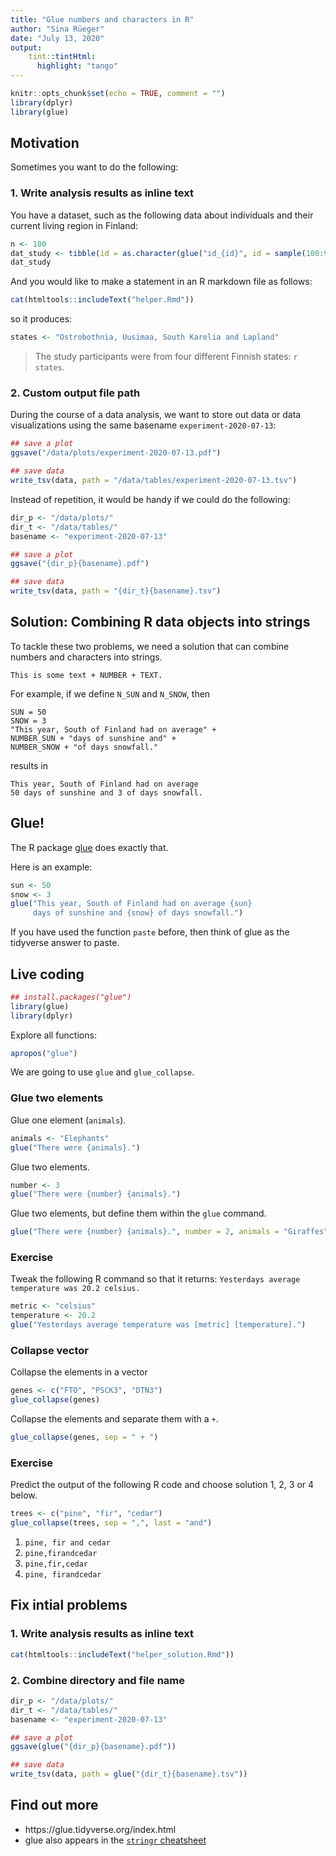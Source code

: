 ```yaml
---
title: "Glue numbers and characters in R"
author: "Sina Rüeger"
date: "July 13, 2020"
output:
    tint::tintHtml:
      highlight: "tango"
---
```


```r
knitr::opts_chunk$set(echo = TRUE, comment = "")
library(dplyr)
library(glue)
```

## Motivation

Sometimes you want to do the following:

### 1. Write analysis results as inline text

You have a dataset, such as the following data about individuals and their current living region in Finland:

```r
n <- 100
dat_study <- tibble(id = as.character(glue("id_{id}", id = sample(100:999, n))), state = sample(c("Uusimaa", "Ostrobothnia", "South Karelia", "Lapland"), n, replace = TRUE), height= runif(n, 150, 200))
dat_study
```

And you would like to make a statement in an R markdown file as follows: 

```r
cat(htmltools::includeText("helper.Rmd"))
```

so it produces:
```r
states <- "Ostrobothnia, Uusimaa, South Karelia and Lapland"
```

> The study participants were from four different Finnish states: `r states`. 

### 2. Custom output file path

During the course of a data analysis, we want to store out data or data visualizations using the same basename `experiment-2020-07-13`:

```r
## save a plot
ggsave("/data/plots/experiment-2020-07-13.pdf")

## save data
write_tsv(data, path = "/data/tables/experiment-2020-07-13.tsv")
```

Instead of repetition, it would be handy if we could do the following:

```r
dir_p <- "/data/plots/"
dir_t <- "/data/tables/"
basename <- "experiment-2020-07-13"

## save a plot
ggsave("{dir_p}{basename}.pdf")

## save data
write_tsv(data, path = "{dir_t}{basename}.tsv")
```

## Solution: Combining R data objects into strings

To tackle these two problems, we need a solution that can combine numbers and characters into strings.

`This is some text + NUMBER + TEXT.`

For example, if we define `N_SUN` and `N_SNOW`, then
```
SUN = 50
SNOW = 3
"This year, South of Finland had on average" + 
NUMBER_SUN + "days of sunshine and" + 
NUMBER_SNOW + "of days snowfall."
```

results in
```
This year, South of Finland had on average 
50 days of sunshine and 3 of days snowfall.
```

## Glue!

The R package [glue](https://github.com/tidyverse/glue) does exactly that. 

Here is an example: 
```r
sun <- 50
snow <- 3
glue("This year, South of Finland had on average {sun} 
     days of sunshine and {snow} of days snowfall.")
```

If you have used the function `paste` before, then think of glue as the tidyverse answer to paste. 

## Live coding

```r
## install.packages("glue")
library(glue)
library(dplyr)
```

Explore all functions:
```r
apropos("glue")
```

We are going to use `glue` and `glue_collapse`.

### Glue two elements

Glue one element (`animals`).

```r
animals <- "Elephants"
glue("There were {animals}.")
```

Glue two elements.

```r
number <- 3
glue("There were {number} {animals}.")
```

Glue two elements, but define them within the `glue` command.
```r
glue("There were {number} {animals}.", number = 2, animals = "Giraffes")
```

### Exercise

Tweak the following R command so that it returns: 
`Yesterdays average temperature was 20.2 celsius.`

```r
metric <- "celsius"
temperature <- 20.2
glue("Yesterdays average temperature was [metric] [temperature].")
```

### Collapse vector

Collapse the elements in a vector

```r
genes <- c("FTO", "PSCK3", "DTN3")
glue_collapse(genes)
```

Collapse the elements and separate them with a `+`. 
```r
glue_collapse(genes, sep = " + ")
```

### Exercise

Predict the output of the following R code and choose solution 1, 2, 3 or 4 below.

```r
trees <- c("pine", "fir", "cedar")
glue_collapse(trees, sep = ",", last = "and")
```

1. `pine, fir and cedar`
1. `pine,firandcedar`
1. `pine,fir,cedar`
1. `pine, firandcedar`


## Fix intial problems

### 1. Write analysis results as inline text

```r
cat(htmltools::includeText("helper_solution.Rmd"))
```

### 2. Combine directory and file name

```r
dir_p <- "/data/plots/"
dir_t <- "/data/tables/"
basename <- "experiment-2020-07-13"

## save a plot
ggsave(glue("{dir_p}{basename}.pdf"))

## save data
write_tsv(data, path = glue("{dir_t}{basename}.tsv"))
```



## Find out more

- https://glue.tidyverse.org/index.html
- glue also appears in the [`stringr` cheatsheet](https://raw.githubusercontent.com/rstudio/cheatsheets/master/strings.pdf)
